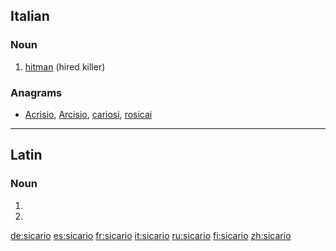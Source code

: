 ==Italian==

===Noun===
{{it-noun|sicar|m|io|i}}

# [[hitman]] (hired killer)

===Anagrams===
* [[Acrisio#Italian|Acrisio]], [[Arcisio#Italian|Arcisio]], [[cariosi#Italian|cariosi]], [[rosicai#Italian|rosicai]]

----

==Latin==

===Noun===
{{la-noun-form|sīcāriō}}

# {{inflection of|sicarius|sīcārius|dat|s|lang=la}}
# {{inflection of|sicarius|sīcārius|abl|s|lang=la}}


[[de:sicario]]
[[es:sicario]]
[[fr:sicario]]
[[it:sicario]]
[[ru:sicario]]
[[fi:sicario]]
[[zh:sicario]]